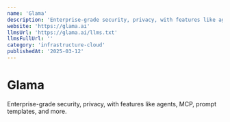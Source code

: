 ```yaml
---
name: 'Glama'
description: 'Enterprise-grade security, privacy, with features like agents, MCP, prompt templates, and more.'
website: 'https://glama.ai'
llmsUrl: 'https://glama.ai/llms.txt'
llmsFullUrl: ''
category: 'infrastructure-cloud'
publishedAt: '2025-03-12'
---
```


# Glama

Enterprise-grade security, privacy, with features like agents, MCP, prompt templates, and more.
